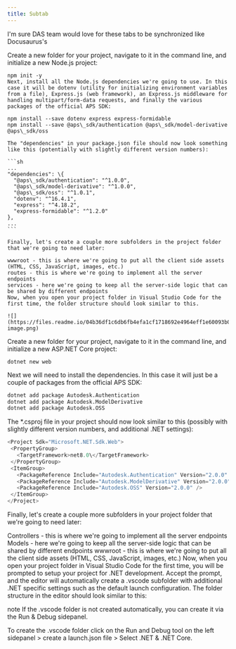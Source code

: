 ```yaml
---
title: Subtab
---
```

I'm sure DAS team would love for these tabs to be synchronized like Docusaurus's

<Tabs>
  <Tab title="Node.js & VSCode">
    Create a new folder for your project, navigate to it in the command line, and initialize a new Node.js project:
    
    npm init -y
    Next, install all the Node.js dependencies we're going to use. In this case it will be dotenv (utility for initializing environment variables from a file), Express.js (web framework), an Express.js middleware for handling multipart/form-data requests, and finally the various packages of the official APS SDK:

    npm install --save dotenv express express-formidable
    npm install --save @aps\_sdk/authentication @aps\_sdk/model-derivative @aps\_sdk/oss

    The "dependencies" in your package.json file should now look something like this (potentially with slightly different version numbers):

    ```sh
    ...
    "dependencies": \{
      "@aps\_sdk/authentication": "^1.0.0",
      "@aps\_sdk/model-derivative": "^1.0.0",
      "@aps\_sdk/oss": "^1.0.1",
      "dotenv": "^16.4.1",
      "express": "^4.18.2",
      "express-formidable": "^1.2.0"
    },
    ...
    ```

    Finally, let's create a couple more subfolders in the project folder that we're going to need later:

    wwwroot - this is where we're going to put all the client side assets (HTML, CSS, JavaScript, images, etc.)
    routes - this is where we're going to implement all the server endpoints
    services - here we're going to keep all the server-side logic that can be shared by different endpoints
    Now, when you open your project folder in Visual Studio Code for the first time, the folder structure should look similar to this.

    ![](https://files.readme.io/04b36df1c6db6fb4efa1cf1718692e4964eff1e60093b0653e587a651d3d1a9d-image.png)
  </Tab>

  <Tab title=".Net & VSCode">
    Create a new folder for your project, navigate to it in the command line, and initialize a new ASP.NET Core project:

`dotnet new web`

Next we will need to install the dependencies. In this case it will just be a couple of packages from the official APS SDK:
```sh
dotnet add package Autodesk.Authentication
dotnet add package Autodesk.ModelDerivative
dotnet add package Autodesk.OSS
```
The \*.csproj file in your project should now look similar to this (possibly with slightly different version numbers, and additional .NET settings):

```csharp
<Project Sdk="Microsoft.NET.Sdk.Web">
 <PropertyGroup>
   <TargetFramework>net8.0\</TargetFramework>
 </PropertyGroup>
 <ItemGroup>
   <PackageReference Include="Autodesk.Authentication" Version="2.0.0" />
   <PackageReference Include="Autodesk.ModelDerivative" Version="2.0.0" />
   <PackageReference Include="Autodesk.OSS" Version="2.0.0" />
 </ItemGroup>
</Project>
```
  
Finally, let's create a couple more subfolders in your project folder that we're going to need later:

Controllers - this is where we're going to implement all the server endpoints
Models - here we're going to keep all the server-side logic that can be shared by different endpoints
wwwroot - this is where we're going to put all the client side assets (HTML, CSS, JavaScript, images, etc.)
Now, when you open your project folder in Visual Studio Code for the first time, you will be prompted to setup your project for .NET development. Accept the prompt, and the editor will automatically create a .vscode subfolder with additional .NET specific settings such as the default launch configuration. The folder structure in the editor should look similar to this:

note
If the .vscode folder is not created automatically, you can create it via the Run & Debug sidepanel.

To create the .vscode folder click on the Run and Debug tool on the left sidepanel > create a launch.json file > Select .NET & .NET Core.
 </Tab>

</Tabs>
